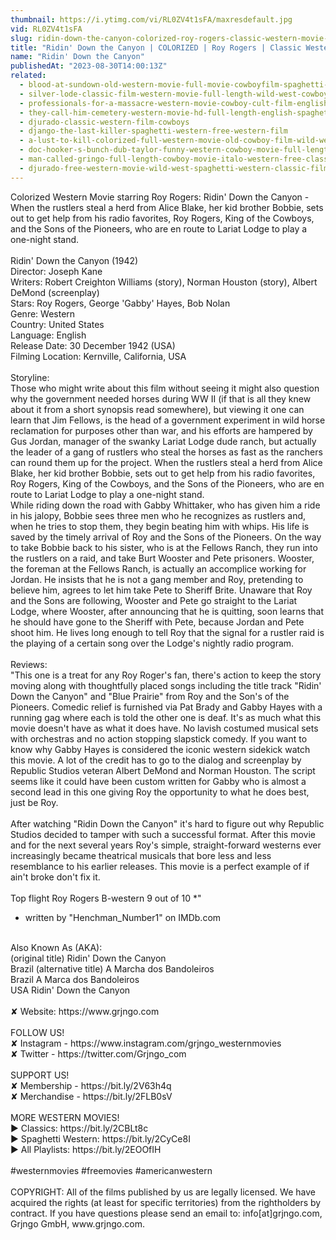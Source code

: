 ```yaml
---
thumbnail: https://i.ytimg.com/vi/RL0ZV4t1sFA/maxresdefault.jpg
vid: RL0ZV4t1sFA
slug: ridin-down-the-canyon-colorized-roy-rogers-classic-western-movie-old-west
title: "Ridin' Down the Canyon | COLORIZED | Roy Rogers | Classic Western Movie | Old West"
name: "Ridin' Down the Canyon"
publishedAt: "2023-08-30T14:00:13Z"
related:
  - blood-at-sundown-old-western-movie-full-movie-cowboyfilm-spaghetti-western-english
  - silver-lode-classic-film-western-movie-full-length-wild-west-cowboy-movies-free-film
  - professionals-for-a-massacre-western-movie-cowboy-cult-film-english-free-full-movie
  - they-call-him-cemetery-western-movie-hd-full-length-english-spaghetti-western
  - djurado-classic-western-film-cowboys
  - django-the-last-killer-spaghetti-western-free-western-film
  - a-lust-to-kill-colorized-full-western-movie-old-cowboy-film-wild-west
  - doc-hooker-s-bunch-dub-taylor-funny-western-cowboy-movie-full-length-english
  - man-called-gringo-full-length-cowboy-movie-italo-western-free-classic-movie
  - djurado-free-western-movie-wild-west-spaghetti-western-classic-film-full-action-movie
---
```


Colorized Western Movie starring Roy Rogers: Ridin' Down the Canyon - When the rustlers steal a herd from Alice Blake, her kid brother Bobbie, sets out to get help from his radio favorites, Roy Rogers, King of the Cowboys, and the Sons of the Pioneers, who are en route to Lariat Lodge to play a one-night stand.<br />
<br />
Ridin' Down the Canyon (1942)<br />
Director: Joseph Kane<br />
Writers: Robert Creighton Williams (story), Norman Houston (story), Albert DeMond (screenplay)<br />
Stars: Roy Rogers, George 'Gabby' Hayes, Bob Nolan<br />
Genre: Western<br />
Country: United States<br />
Language: English<br />
Release Date: 30 December 1942 (USA)<br />
Filming Location: Kernville, California, USA<br />
<br />
Storyline:<br />
Those who might write about this film without seeing it might also question why the government needed horses during WW II (if that is all they knew about it from a short synopsis read somewhere), but viewing it one can learn that Jim Fellows, is the head of a government experiment in wild horse reclamation for purposes other than war, and his efforts are hampered by Gus Jordan, manager of the swanky Lariat Lodge dude ranch, but actually the leader of a gang of rustlers who steal the horses as fast as the ranchers can round them up for the project. When the rustlers steal a herd from Alice Blake, her kid brother Bobbie, sets out to get help from his radio favorites, Roy Rogers, King of the Cowboys, and the Sons of the Pioneers, who are en route to Lariat Lodge to play a one-night stand. <br />
While riding down the road with Gabby Whittaker, who has given him a ride in his jalopy, Bobbie sees three men who he recognizes as rustlers and, when he tries to stop them, they begin beating him with whips. His life is saved by the timely arrival of Roy and the Sons of the Pioneers. On the way to take Bobbie back to his sister, who is at the Fellows Ranch, they run into the rustlers on a raid, and take Burt Wooster and Pete prisoners. Wooster, the foreman at the Fellows Ranch, is actually an accomplice working for Jordan. He insists that he is not a gang member and Roy, pretending to believe him, agrees to let him take Pete to Sheriff Brite. Unaware that Roy and the Sons are following, Wooster and Pete go straight to the Lariat Lodge, where Wooster, after announcing that he is quitting, soon learns that he should have gone to the Sheriff with Pete, because Jordan and Pete shoot him. He lives long enough to tell Roy that the signal for a rustler raid is the playing of a certain song over the Lodge's nightly radio program.<br />
<br />
Reviews:<br />
"This one is a treat for any Roy Roger's fan, there's action to keep the story moving along with thoughtfully placed songs including the title track "Ridin' Down the Canyon" and "Blue Prairie" from Roy and the Son's of the Pioneers. Comedic relief is furnished via Pat Brady and Gabby Hayes with a running gag where each is told the other one is deaf. It's as much what this movie doesn't have as what it does have. No lavish costumed musical sets with orchestras and no action stopping slapstick comedy. If you want to know why Gabby Hayes is considered the iconic western sidekick watch this movie. A lot of the credit has to go to the dialog and screenplay by Republic Studios veteran Albert DeMond and Norman Houston. The script seems like it could have been custom written for Gabby who is almost a second lead in this one giving Roy the opportunity to what he does best, just be Roy.<br />
<br />
After watching "Ridin Down the Canyon" it's hard to figure out why Republic Studios decided to tamper with such a successful format. After this movie and for the next several years Roy's simple, straight-forward westerns ever increasingly became theatrical musicals that bore less and less resemblance to his earlier releases. This movie is a perfect example of if ain't broke don't fix it.<br />
<br />
Top flight Roy Rogers B-western 9 out of 10 *"<br />
- written by "Henchman_Number1" on IMDb.com<br />
<br />
Also Known As (AKA):<br />
(original title) Ridin' Down the Canyon<br />
Brazil (alternative title) A Marcha dos Bandoleiros<br />
Brazil A Marca dos Bandoleiros<br />
USA Ridin' Down the Canyon<br />
<br />
✘ Website: https://www.grjngo.com<br />
<br />
FOLLOW US!<br />
✘ Instagram - https://www.instagram.com/grjngo_westernmovies<br />
✘ Twitter - https://twitter.com/Grjngo_com<br />
<br />
SUPPORT US!<br />
✘ Membership - https://bit.ly/2V63h4q<br />
✘ Merchandise - https://bit.ly/2FLB0sV<br />
<br />
MORE WESTERN MOVIES! <br />
► Classics: https://bit.ly/2CBLt8c <br />
► Spaghetti Western: https://bit.ly/2CyCe8I <br />
► All Playlists: https://bit.ly/2EOOfIH <br />
<br />
#westernmovies #freemovies #americanwestern<br />
<br />
COPYRIGHT: All of the films published by us are legally licensed. We have acquired the rights (at least for specific territories) from the rightholders by contract. If you have questions please send an email to: info[at]grjngo.com, Grjngo GmbH, www.grjngo.com.